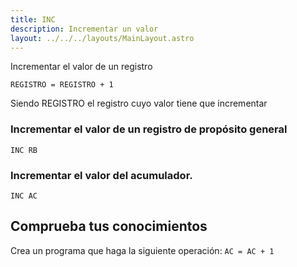 ```yaml
---
title: INC
description: Incrementar un valor
layout: ../../../layouts/MainLayout.astro
---
```



Incrementar el valor de un registro

```
REGISTRO = REGISTRO + 1
```
Siendo REGISTRO el registro cuyo valor tiene que incrementar

### Incrementar el valor de un registro de propósito general

```
INC RB
```

### Incrementar el valor del acumulador.

```
INC AC
```

## Comprueba tus conocimientos

Crea un programa que haga la siguiente operación: `AC = AC + 1`

<Solution title="Solución" sol="INC AC" testCodeText="Probar código" client:load />